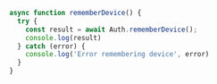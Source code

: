 ```javascript
async function rememberDevice() {
  try {
    const result = await Auth.rememberDevice();
    console.log(result)
  } catch (error) {
    console.log('Error remembering device', error)
  }
}
```